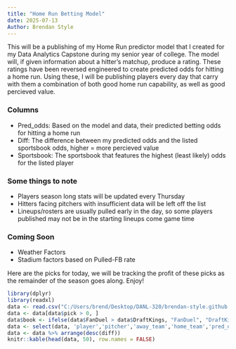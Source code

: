 ```yaml
---
title: "Home Run Betting Model"
date: 2025-07-13
Author: Brendan Style
---
```


This will be a publishing of my Home Run predictor model that I created for my
Data Analytics Capstone during my senior year of college. The model will, if given
information about a hitter's matchup, produce a rating. These ratings
have been reversed engineered to create predicted odds for hitting a home run. Using
these, I will be publishing players every day that carry with them a combination
of both good home run capability, as well as good percieved value.

### Columns

- Pred_odds: Based on the model and data, their predicted betting odds for hitting a home run
- Diff: The difference between my predicted odds and the listed sportsbook odds, higher = more percieved value
- Sportsbook: The sportsbook that features the highest (least likely) odds for the listed player


### Some things to note

- Players season long stats will be updated every Thursday
- Hitters facing pitchers with insufficient data will be left off the list
- Lineups/rosters are usually pulled early in the day, so some players published may
not be in the starting lineups come game time

### Coming Soon
- Weather Factors
- Stadium factors based on Pulled-FB rate

Here are the picks for today, we will be tracking the profit of these picks as
the remainder of the season goes along. Enjoy!


```r
library(dplyr)
library(readxl)
data <- read.csv("C:/Users/brend/Desktop/DANL-320/brendan-style.github.io/daily_lineups.csv")
data <- data[data$pick > 0, ]
data$book <- ifelse(data$FanDuel > data$DraftKings, "FanDuel", "DraftKings")
data <- select(data, 'player','pitcher','away_team','home_team','pred_odds','diff','book')
data <- data %>% arrange(desc(diff))
knitr::kable(head(data, 50), row.names = FALSE)
```